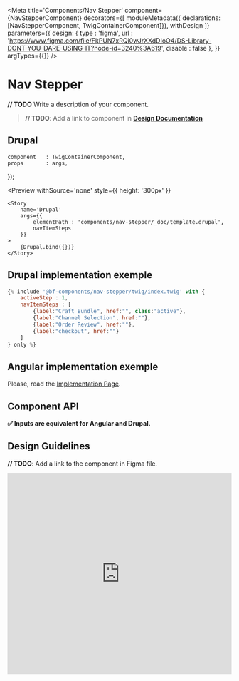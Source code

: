 

<Meta
    title='Components/Nav Stepper'
    component={NavStepperComponent}
    decorators={[
        moduleMetadata({ declarations: [NavStepperComponent, TwigContainerComponent]}),
        withDesign
    ]}
    parameters={{
        design: {
            type    : 'figma',
            url     : 'https://www.figma.com/file/FkPUN7xRQi0wJrXXdDIoO4/DS-Library-DONT-YOU-DARE-USING-IT?node-id=3240%3A619',
            disable : false
        },
    }}
    argTypes={{}}
/>

# Nav Stepper

**// TODO** Write a description of your component.
> **// TODO**: Add a link to component in **[Design Documentation](https://zeroheight.com/79f1d3365/p/70ccb4--buttons)**


## Drupal

    component   : TwigContainerComponent,
    props       : args,
});

<Preview
    withSource='none'
    style={{ height: '300px' }}
>
    <Story
        name='Drupal'
        args={{
            elementPath : 'components/nav-stepper/_doc/template.drupal',
            navItemSteps
        }}
    >
        {Drupal.bind({})}
    </Story>
</Preview>


## Drupal implementation exemple

```jsx
{% include '@bf-components/nav-stepper/twig/index.twig' with {
    activeStep : 1,
    navItemSteps : [
        {label:"Craft Bundle", href:"", class:"active"},
        {label:"Channel Selection", href:""},
        {label:"Order Review", href:""},
        {label:"checkout", href:""}
    ]
} only %}
```



## Angular implementation exemple

Please, read the [Implementation Page](/?path=/docs/implementation-angular--page).




## Component API

**✅ Inputs are equivalent for Angular and Drupal.**

<Props of={NavStepperComponent} />


## Design Guidelines

**// TODO**: Add a link to the component in Figma file.

<iframe width='100%' height='450' src='https://www.figma.com/embed?embed_host=share&url=https%3A%2F%2Fwww.figma.com%2Ffile%2FFkPUN7xRQi0wJrXXdDIoO4%2FDS-Library-DONT-YOU-DARE-USING-IT%3Fnode-id%3D3240%253A619&chrome=DOCUMENTATION' frameBorder='0' allowFullScreen></iframe>

